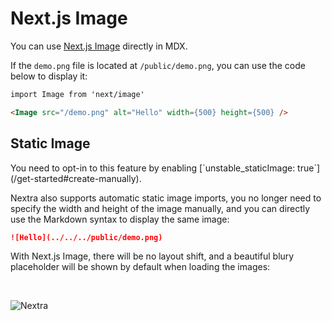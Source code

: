 # Next.js Image

You can use [Next.js Image](https://nextjs.org/docs/basic-features/image-optimization) directly in MDX.

If the `demo.png` file is located at `/public/demo.png`, you can use the code below to display it:

```markdown
import Image from 'next/image'

<Image src="/demo.png" alt="Hello" width={500} height={500} />
```

## Static Image


<Callout emoji="⚠️">
  You need to opt-in to this feature by enabling [`unstable_staticImage:
  true`](/get-started#create-manually).
</Callout>

Nextra also supports automatic static image imports, you no longer need to specify the width and height of the image manually,
and you can directly use the Markdown syntax to display the same image:

```markdown
![Hello](../../../public/demo.png)
```

With Next.js Image, there will be no layout shift, and a beautiful blury placeholder will be shown by default when loading the images:

<br />

![Nextra](../../../public/og.png)
